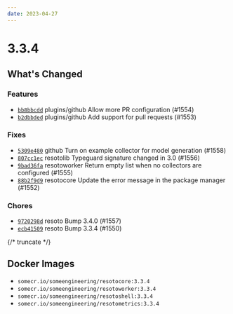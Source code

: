 ```yaml
---
date: 2023-04-27
---
```


# 3.3.4

## What's Changed

### Features

- [`bb8bbcdd`](https://github.com/someengineering/resoto/commit/bb8bbcdd) <span class="badge badge--secondary">plugins/github</span> Allow more PR configuration (#1554)
- [`b2dbbded`](https://github.com/someengineering/resoto/commit/b2dbbded) <span class="badge badge--secondary">plugins/github</span> Add support for pull requests (#1553)

### Fixes

- [`5309e480`](https://github.com/someengineering/resoto/commit/5309e480) <span class="badge badge--secondary">github</span> Turn on example collector for model generation (#1558)
- [`807cc1ec`](https://github.com/someengineering/resoto/commit/807cc1ec) <span class="badge badge--secondary">resotolib</span> Typeguard signature changed in 3.0 (#1556)
- [`9bad36fa`](https://github.com/someengineering/resoto/commit/9bad36fa) <span class="badge badge--secondary">resotoworker</span> Return empty list when no collectors are configured (#1555)
- [`88b2f9d9`](https://github.com/someengineering/resoto/commit/88b2f9d9) <span class="badge badge--secondary">resotocore</span> Update the error message in the package manager (#1552)

### Chores

- [`9720298d`](https://github.com/someengineering/resoto/commit/9720298d) <span class="badge badge--secondary">resoto</span> Bump 3.4.0 (#1557)
- [`ecb41509`](https://github.com/someengineering/resoto/commit/ecb41509) <span class="badge badge--secondary">resoto</span> Bump 3.3.4 (#1550)

{/* truncate */}

## Docker Images

- `somecr.io/someengineering/resotocore:3.3.4`
- `somecr.io/someengineering/resotoworker:3.3.4`
- `somecr.io/someengineering/resotoshell:3.3.4`
- `somecr.io/someengineering/resotometrics:3.3.4`
